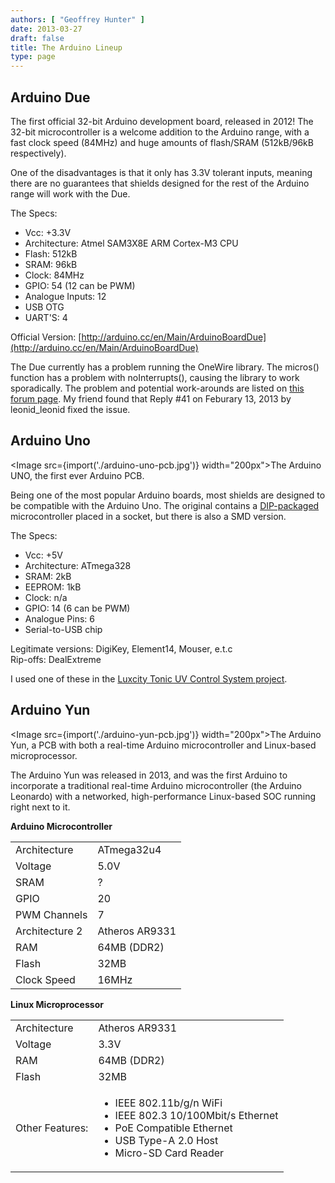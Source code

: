 ```yaml
---
authors: [ "Geoffrey Hunter" ]
date: 2013-03-27
draft: false
title: The Arduino Lineup
type: page
---
```



## Arduino Due

The first official 32-bit Arduino development board, released in 2012! The 32-bit microcontroller is a welcome addition to the Arduino range, with a fast clock speed (84MHz) and huge amounts of flash/SRAM (512kB/96kB respectively).

One of the disadvantages is that it only has 3.3V tolerant inputs, meaning there are no guarantees that shields designed for the rest of the Arduino range will work with the Due.

The Specs:

* Vcc: +3.3V
* Architecture: Atmel SAM3X8E ARM Cortex-M3 CPU
* Flash: 512kB
* SRAM: 96kB
* Clock: 84MHz
* GPIO: 54 (12 can be PWM)
* Analogue Inputs: 12
* USB OTG
* UART'S: 4

Official Version: [http://arduino.cc/en/Main/ArduinoBoardDue](http://arduino.cc/en/Main/ArduinoBoardDue)

The Due currently has a problem running the OneWire library. The micros() function has a problem with noInterrupts(), causing the library to work sporadically. The problem and potential work-arounds are listed on [this forum page](http://arduino.cc/forum/index.php/topic,141030.msg1117349.html). My friend found that Reply #41 on Feburary 13, 2013 by leonid_leonid fixed the issue.

## Arduino Uno

<Image src={import('./arduino-uno-pcb.jpg')} width="200px">The Arduino UNO, the first ever Arduino PCB.</Image>

Being one of the most popular Arduino boards, most shields are designed to be compatible with the Arduino Uno. The original contains a [DIP-packaged](/pcb-design/component-packages/) microcontroller placed in a socket, but there is also a SMD version.

The Specs:

* Vcc: +5V
* Architecture: ATmega328
* SRAM: 2kB
* EEPROM: 1kB
* Clock: n/a
* GPIO: 14 (6 can be PWM)
* Analogue Pins: 6
* Serial-to-USB chip

Legitimate versions: DigiKey, Element14, Mouser, e.t.c  
Rip-offs: DealExtreme

I used one of these in the [Luxcity Tonic UV Control System project](/electronics/projects/luxcity-uv-tonic-control-system).

## Arduino Yun

<Image src={import('./arduino-yun-pcb.jpg')} width="200px">The Arduino Yun, a PCB with both a real-time Arduino microcontroller and Linux-based microprocessor.</Image>

The Arduino Yun was released in 2013, and was the first Arduino to incorporate a traditional real-time Arduino microcontroller (the Arduino Leonardo) with a networked, high-performance Linux-based SOC running right next to it.

**Arduino Microcontroller**

<table>
<tbody >
<tr>
<td>Architecture</td>
<td>ATmega32u4</td>
</tr>
<tr>
<td>Voltage</td>
<td>5.0V</td>
</tr>
<tr>
<td>SRAM</td>
<td>?</td>
</tr>
<tr>
<td>GPIO</td>
<td>20</td>
</tr>
<tr>
<td>PWM Channels</td>
<td>7</td>
</tr>
<tr>
<td>Architecture 2</td>
<td>Atheros AR9331</td>
</tr>
<tr>
<td>RAM</td>
<td>64MB (DDR2)</td>
</tr>
<tr>
<td>Flash</td>
<td>32MB</td>
</tr>
<tr>
<td>Clock Speed</td>
<td>16MHz</td>
</tr>
</tbody>
</table>

**Linux Microprocessor**

<table>
<tbody >
<tr>
<td>Architecture</td>
<td>Atheros AR9331</td>
</tr>
<tr>
<td>Voltage</td>
<td>3.3V</td>
</tr>
<tr>
<td>RAM</td>
<td>64MB (DDR2)</td>
</tr>
<tr>
<td>Flash</td>
<td>32MB</td>
</tr>
<tr>
<td>Other Features:</td>
<td>
<ul>
	<li>IEEE 802.11b/g/n WiFi</li>
	<li>IEEE 802.3 10/100Mbit/s Ethernet</li>
	<li>PoE Compatible Ethernet</li>
	<li>USB Type-A 2.0 Host</li>
	<li>Micro-SD Card Reader</li>
</ul>
</td>
</tr>
</tbody>
</table>
